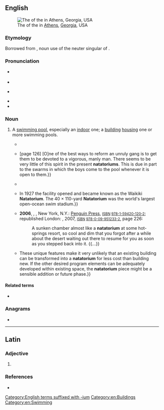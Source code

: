 ==English==
{{was wotd|2016|August|13}}
{{wikipedia}}
[[File:GabrielsenNatatorium1.JPG|thumb|The {{w|Gabrielson Natatorium}} of the {{w|University of Georgia}} in [[Athens]], [[Georgia]], USA]]

===Etymology===
{{root|en|ine-pro|*(s)neh₂-}}
Borrowed from {{bor|en|LL.|natatorium}}, noun use of the neuter singular of {{der|en|la|natatorius|natātōrius|for [[swimming]]; [[natatory]]}}.

===Pronunciation===
* {{a|RP}} {{IPA|en|/neɪtəˈtɔːɹɪəm/}}
* {{audio|en|en-uk-natatorium.opus|Audio (RP)}}
* {{a|GA}} {{IPA|en|/neɪtəˈtɔːɹi.əm/|/nætə-/|/næɾə-/}}
* {{audio|en|en-us-natatorium.opus|Audio (GA)}}
* {{hyphenation|en|na|ta|tor|i|um}}

===Noun===
{{en-noun|s|natatoria}}

# {{lb|en|US}} A [[swimming pool]], especially an [[indoor]] one; a [[building]] [[house#Verb|housing]] one or more swimming pools.
#* {{quote-book|en|author=Paul B. Goddard [''et al.'']|title=To Philadelphians on Behalf of the Natatorium & Physical Institute|location=Philadelphia, Pa.|publisher=J. B. Chandler, printer, 306 & 308 [[w:Chestnut Street (Philadelphia)|Chestnut Street]], Girard Building|year=1860|oclc=34975701|page=16|pageurl=https://books.google.com/books?id=gv5DAAAAYAAJ&pg=PA16|passage=This Association shall be known by the name, style and title of "The '''Natatorium''' and Institute for Scientific Instruction in the Improvement of the Physical Powers," and shall have for its object the attainment by scientific inquiry and investigation of the most desirable and beneficial mode of physical exercise, and by the scientific use of natatorial, orthopedic, gymnastic and such other physical exercise as may be prescribed by the By-Laws of this Association, to improve the health and physical condition of those who may avail themselves of the advantages of this '''Natatorium''' and Institution, in conformity with the terms of its By-Laws.}}
#* {{quote-journal|en|magazine=The Playground|location=New York, N.Y.|publisher=Executive Committee of the Playground Association of America|year=1915|volume=9|pages=124 and 126|oclc=1762485|passage=[page 124] Although the five public '''natatoriums''' in Milwaukee now accommodate about 1,200,000 bathers per annum, they are capable of serving 400,000 more people a year than at present. {{...}} [page 126] [O]ne of the best ways to reform an unruly gang is to get them to be devoted to a vigorous, manly man. There seems to be very little of this spirit in the present '''natatoriums'''. This is due in part to the swarms in which the boys come to the pool whenever it is open to them.}}
#* {{quote-book|en|author=Griffenhagen & Associates|title=City of Milwaukee Report|location=[Chicago, Ill.]|year=1949|page=10|oclc=769704868|passage=Although the public does not pay an admission fee for the privilege of using '''natatoria''' facilities, the city charges ten cents for towels and soap, and ten cents for the rental of swimming trunks and bathing suits. In 1948 total revenues were $20,284 from this source for all '''natatoria'''.}}
#* {{quote-book|en|author=Dan Cisco|title=Hawai'i Sports: History, Facts, and Statistics|location=Honolulu, Hi.|publisher={{w|University of Hawaii Press}}|year=1999|page=293|isbn=978-0-8248-2121-0|passage=THE WAIKIKI NATATORIUM'S FIRST EVENT. An outdoor, oceanside pool was envisioned as part of the Waikiki War Memorial Park, which honored Hawaii's soldiers killed in World War I. {{...}} In 1927 the facility opened and became known as the Waikiki '''Natatorium'''. The 40 × 110-yard '''Natatorium''' was the world's largest open-ocean swim stadium.}}
#* '''2006''', {{w|Thomas Pynchon}}, ''{{w|Against the Day}}'', New York, N.Y.: [[w:Penguin Group|Penguin Press]], <small>[[w:International Standard Book Number|ISBN]] [[Special:BookSources/9781594201202|978-1-59420-120-2]]</small>; republished London: {{w|Vintage Books}}, 2007, <small>[[w:International Standard Book Number|ISBN]] [[Special:BookSources/9780099512332|978-0-09-951233-2]]</small>, page 226:
#*: A sunken chamber almost like a '''natatorium''' at some hot-springs resort, so cool and dim that you forgot after a while about the desert waiting out there to resume for you as soon as you stepped back into it. {{...}}
#* {{quote-book|en|author=National Intramural-Recreational Sports Association|authorlink=National Intramural and Recreational Sports Association|title=Campus Recreational Sports Facilities: Planning, Design, and Construction Guidelines|location=Champaign, Ill.|publisher=Human Kinetics|year=2009|page=58|isbn=978-0-7360-6383-8|passage='''Natatoria''' are often programmed as part of Rec centers. Like gymnasiums, '''natatoria''' may be of many different sizes, but they require large clear-span structures. In addition, swimming pools have specific requirements for soil conditions and foundation systems, as well as spatial relationships with equipment rooms and locker rooms. {{...}} These unique features make it very unlikely that an existing building can be transformed into a '''natatorium''' for less cost than building new. If the other desired program elements can be adequately developed within existing space, the '''natatorium''' piece might be a sensible addition or future phase.}}

====Related terms====
* {{l|en|natatorial}}

===Anagrams===
* {{anagrams|en|a=aaimnorttu|maturation}}

[[Category:English terms suffixed with -ium]]
[[Category:en:Buildings]]
[[Category:en:Swimming]]

----

==Latin==

===Adjective===
{{la-adj-form|natātōrium}}

# {{inflection of|la|natātōrius||acc|m|s|;|nom//acc//voc|n|s}}

===References===
* {{R:du Cange}}